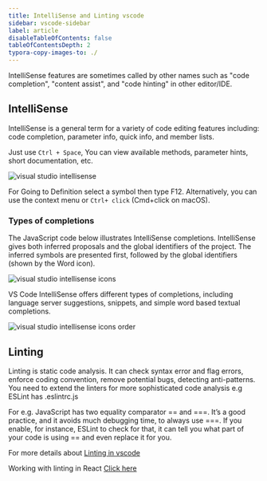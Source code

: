 ```yaml
---
title: IntelliSense and Linting vscode
sidebar: vscode-sidebar
label: article
disableTableOfContents: false
tableOfContentsDepth: 2
typora-copy-images-to: ./
---
```


IntelliSense features are sometimes called by other names such as "code completion", "content assist", and "code hinting" in other editor/IDE.

## IntelliSense

IntelliSense is a general term for a variety of code editing features including: code completion, parameter info, quick info, and member lists.

Just use `Ctrl + Space`, You can view available methods, parameter hints, short documentation, etc.

![visual studio intellisense](./intellisense.gif)

For Going to Definition select a symbol then type F12. Alternatively, you can use the context menu or `Ctrl+ click` (Cmd+click on macOS).

### Types of completions

The JavaScript code below illustrates IntelliSense completions. IntelliSense gives both inferred proposals and the global identifiers of the project. The inferred symbols are presented first, followed by the global identifiers (shown by the Word icon).

![visual studio intellisense icons](./intellisense-icons.png)

VS Code IntelliSense offers different types of completions, including language server suggestions, snippets, and simple word based textual completions.

![visual studio intellisense icons order](./intellisense-icons-order.png)

## Linting

Linting is static code analysis.
It can check syntax error and flag errors, enforce coding convention, remove potential bugs, detecting anti-patterns. You need to extend the linters for more sophisticated code analysis e.g ESLint has .eslintrc.js

For e.g.
JavaScript has two equality comparator == and ===. It’s a good practice, and it avoids much debugging time, to always use ===. If you enable, for instance, ESLint to check for that, it can tell you what part of your code is using == and even replace it for you.

For more details about <a href="https://www.freecodecamp.org/news/what-is-linting-and-how-can-it-save-you-time/" 
target="\_blank"> Linting in vscode </a>

Working with linting in React <a href="https://code.visualstudio.com/docs/nodejs/reactjs-tutorial" target="_blank"> Click here </a>
